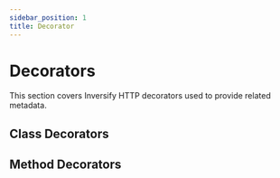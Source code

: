 ```yaml
---
sidebar_position: 1
title: Decorator
---
```


# Decorators

This section covers Inversify HTTP decorators used to provide related metadata.

## Class Decorators

## Method Decorators
